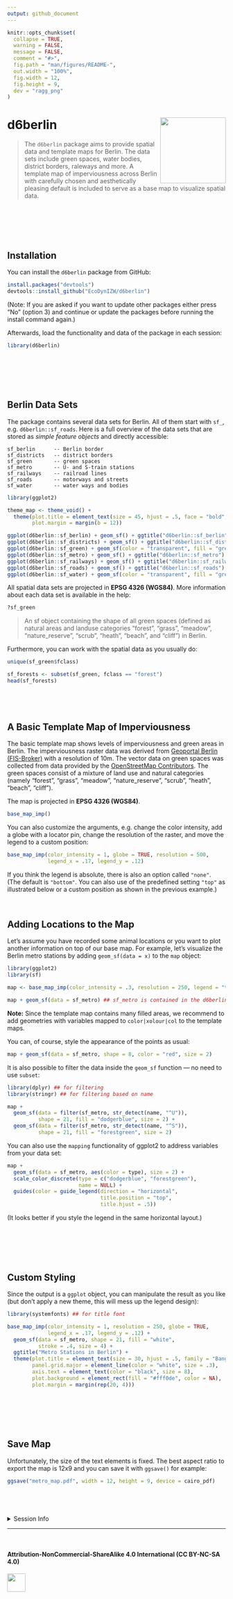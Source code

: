 ```yaml
---
output: github_document
---
```


<!-- README.md is generated from README.Rmd. Please edit that file -->

```r
knitr::opts_chunk$set(
  collapse = TRUE,
  warning = FALSE,
  message = FALSE,
  comment = "#>",
  fig.path = "man/figures/README-",
  out.width = "100%",
  fig.width = 12, 
  fig.height = 9,
  dev = "ragg_png"
)
```

# d6berlin <img src='man/figures/hexlogo.png' align="right" height="151.5" /></a>

<!-- badges: start -->
<!-- badges: end -->

> The `d6berlin` package aims to provide spatial data and template maps for Berlin. The data sets include green spaces, water bodies, district borders, raleways and more. A template map of imperviousness across Berlin with carefully chosen and aesthetically pleasing default is included to serve as a base map to visualize spatial data.

<br>

#

<br>

## Installation

You can install the `d6berlin` package from GitHub:

```r
install.packages("devtools")
devtools::install_github("EcoDynIZW/d6berlin")
```

(Note: If you are asked if you want to update other packages either press "No" (option 3) and continue or update the packages before running the install command again.)

Afterwards, load the functionality and data of the package in each session:

```r
library(d6berlin)
```


<br>

#

<br>

## Berlin Data Sets

The package contains several data sets for Berlin. All of them start with `sf_`, e.g. `d6berlin::sf_roads`. Here is a full overview of the data sets that are stored as *simple feature objects* and directly accessible:

```text
sf_berlin      -- Berlin border
sf_districts   -- district borders
sf_green       -- green spaces
sf_metro       -- U- and S-train stations
sf_railways    -- railroad lines
sf_roads       -- motorways and streets
sf_water       -- water ways and bodies
```

```r
library(ggplot2)

theme_map <- theme_void() + 
  theme(plot.title = element_text(size = 45, hjust = .5, face = "bold", family = "Roboto Mono"),
        plot.margin = margin(b = 12))

ggplot(d6berlin::sf_berlin) + geom_sf() + ggtitle("d6berlin::sf_berlin") + theme_map
ggplot(d6berlin::sf_districts) + geom_sf() + ggtitle("d6berlin::sf_districts") + theme_map
ggplot(d6berlin::sf_green) + geom_sf(color = "transparent", fill = "grey60") + ggtitle("d6berlin::sf_green") + theme_map
ggplot(d6berlin::sf_metro) + geom_sf() + ggtitle("d6berlin::sf_metro") + theme_map
ggplot(d6berlin::sf_railways) + geom_sf() + ggtitle("d6berlin::sf_railways") + theme_map
ggplot(d6berlin::sf_roads) + geom_sf() + ggtitle("d6berlin::sf_roads") + theme_map
ggplot(d6berlin::sf_water) + geom_sf(color = "transparent", fill = "grey60") + ggtitle("d6berlin::sf_water") + theme_map
```

All spatial data sets are projected in **EPSG 4326 (WGS84)**. More information about each data set is available in the help: 

```r
?sf_green
```

> An sf object containing the shape of all green spaces (defined as natural areas and landuse categories "forest", "grass", "meadow", "nature_reserve", "scrub", "heath", "beach", and "cliff") in Berlin. 

Furthermore, you can work with the spatial data as you usually do:

```r
unique(sf_green$fclass)

sf_forests <- subset(sf_green, fclass == "forest")
head(sf_forests)
```

#

<br>

## A Basic Template Map of Imperviousness

The basic template map shows levels of imperviousness and green areas in Berlin. The imperviousness raster data was derived from [Geoportal Berlin (FIS-Broker)](https://www.stadtentwicklung.berlin.de/geoinformation/fis-broker/) with a resolution of 10m. The vector data on green spaces was collected from data provided by the [OpenStreetMap Contributors](https://www.openstreetmap.org/). The green spaces consist of a mixture of land use and natural categories (namely "forest", "grass", "meadow", "nature_reserve", "scrub", "heath", "beach", "cliff").

The map is projected in **EPSG 4326 (WGS84)**.

```r
base_map_imp()
```

You can also customize the arguments, e.g. change the color intensity, add a globe with a locator pin, change the resolution of the raster, and move the legend to a custom position:

```r
base_map_imp(color_intensity = 1, globe = TRUE, resolution = 500,
             legend_x = .17, legend_y = .12)
```

If you think the legend is absolute, there is also an option called `"none"`. (The default is `"bottom"`. You can also use of the predefined setting `"top"` as illustrated below or a custom position as shown in the previous example.)

<br>


## Adding Locations to the Map

Let's assume you have recorded some animal locations or you want to plot another information on top of our base map. For example, let's visualize the Berlin metro stations by adding `geom_sf(data = x)` to the `map` object:

```r
library(ggplot2)
library(sf)

map <- base_map_imp(color_intensity = .3, resolution = 250, legend = "top")

map + geom_sf(data = sf_metro) ## sf_metro is contained in the d6berlin package
```

**Note:** Since the template map contains many filled areas, we recommend to add geometries with variables mapped to `color|xolour|col` to the template maps.

You can, of course, style the appearance of the points as usual:

```r
map + geom_sf(data = sf_metro, shape = 8, color = "red", size = 2)
```

It is also possible to filter the data inside the `geom_sf` function — no need to use `subset`: 

```r
library(dplyr) ## for filtering
library(stringr) ## for filtering based on name

map + 
  geom_sf(data = filter(sf_metro, str_detect(name, "^U")), 
          shape = 21, fill = "dodgerblue", size = 2) +
  geom_sf(data = filter(sf_metro, str_detect(name, "^S")), 
          shape = 21, fill = "forestgreen", size = 2)
```

You can also use the `mapping` functionality of ggplot2 to address variables from your data set:

```r
map + 
  geom_sf(data = sf_metro, aes(color = type), size = 2) +
  scale_color_discrete(type = c("dodgerblue", "forestgreen"), 
                       name = NULL) +
  guides(color = guide_legend(direction = "horizontal",
                              title.position = "top", 
                              title.hjust = .5))
```

(It looks better if you style the legend in the same horizontal layout.)

<br>

#

<br>

## Custom Styling

Since the output is a `ggplot` object, you can manipulate the result as you like (but don't apply a new theme, this will mess up the legend design):

```r
library(systemfonts) ## for title font

base_map_imp(color_intensity = 1, resolution = 250, globe = TRUE,
             legend_x = .17, legend_y = .12) + 
  geom_sf(data = sf_metro, shape = 21, fill = "white", 
          stroke = .4, size = 4) +
  ggtitle("Metro Stations in Berlin") + 
  theme(plot.title = element_text(size = 30, hjust = .5, family = "Bangers"),
        panel.grid.major = element_line(color = "white", size = .3),
        axis.text = element_text(color = "black", size = 8),
        plot.background = element_rect(fill = "#fff0de", color = NA),
        plot.margin = margin(rep(20, 4)))
```

<br>

#

<br>

## Save Map

Unfortunately, the size of the text elements is fixed. The best aspect ratio to export the map is 12x9 and you can save it with `ggsave()` for example:

```r
ggsave("metro_map.pdf", width = 12, height = 9, device = cairo_pdf)
```

<br>

#

<details><summary>Session Info</summary>

```r
Sys.time()
git2r::repository()
sessionInfo()
```

</details>

-----

<br>

#### Attribution-NonCommercial-ShareAlike 4.0 International (CC BY-NC-SA 4.0)

<div style="width:300px; height:200px">

<img src=https://camo.githubusercontent.com/00f7814990f36f84c5ea74cba887385d8a2f36be/68747470733a2f2f646f63732e636c6f7564706f7373652e636f6d2f696d616765732f63632d62792d6e632d73612e706e67 alt="" height="42">

</div>
